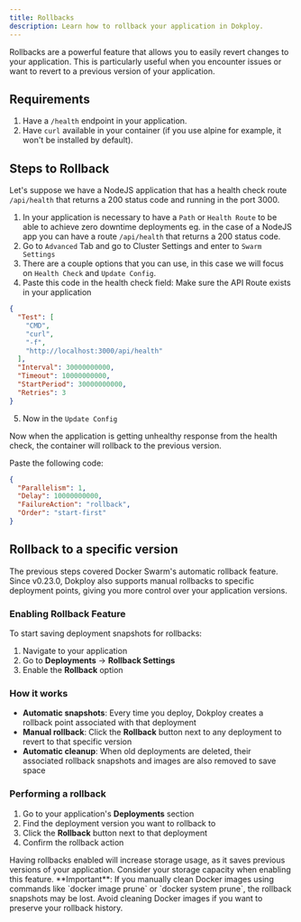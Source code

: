 ```yaml
---
title: Rollbacks
description: Learn how to rollback your application in Dokploy.
---
```


Rollbacks are a powerful feature that allows you to easily revert changes to your application. This is particularly useful when you encounter issues or want to revert to a previous version of your application.


## Requirements

1. Have a `/health` endpoint in your application.
2. Have `curl` available in your container (if you use alpine for example, it won't be installed by default).

## Steps to Rollback


Let's suppose we have a NodeJS application that has a health check route `/api/health` that returns a 200 status code and running in the port 3000.

1. In your application is necessary to have a `Path` or `Health Route` to be able to achieve zero downtime deployments eg. in the case of a NodeJS app you can have a route `/api/health` that returns a 200 status code.
2. Go to `Advanced` Tab and go to Cluster Settings and enter to `Swarm Settings`
3. There are a couple options that you can use, in this case we will focus on `Health Check` and `Update Config`.
4. Paste this code in the health check field:
Make sure the API Route exists in your application

```json
{
  "Test": [
    "CMD",
    "curl",
    "-f",
    "http://localhost:3000/api/health"
  ],
  "Interval": 30000000000,
  "Timeout": 10000000000,
  "StartPeriod": 30000000000,
  "Retries": 3
}
```
5. Now in the `Update Config`

Now when the application is getting unhealthy response from the health check, the container will rollback to the previous version.

Paste the following code:
```json
{
  "Parallelism": 1,
  "Delay": 10000000000,
  "FailureAction": "rollback",
  "Order": "start-first"
}
```

## Rollback to a specific version

The previous steps covered Docker Swarm's automatic rollback feature. Since v0.23.0, Dokploy also supports manual rollbacks to specific deployment points, giving you more control over your application versions.

### Enabling Rollback Feature

To start saving deployment snapshots for rollbacks:

1. Navigate to your application
2. Go to **Deployments** → **Rollback Settings**
3. Enable the **Rollback** option

### How it works

- **Automatic snapshots**: Every time you deploy, Dokploy creates a rollback point associated with that deployment
- **Manual rollback**: Click the **Rollback** button next to any deployment to revert to that specific version
- **Automatic cleanup**: When old deployments are deleted, their associated rollback snapshots and images are also removed to save space

### Performing a rollback

1. Go to your application's **Deployments** section
2. Find the deployment version you want to rollback to
3. Click the **Rollback** button next to that deployment
4. Confirm the rollback action

<Callout type="info">
    Having rollbacks enabled will increase storage usage, as it saves previous versions of your application. Consider your storage capacity when enabling this feature.
</Callout>

<Callout type="warning">
    **Important**: If you manually clean Docker images using commands like `docker image prune` or `docker system prune`, the rollback snapshots may be lost. Avoid cleaning Docker images if you want to preserve your rollback history.
</Callout>
